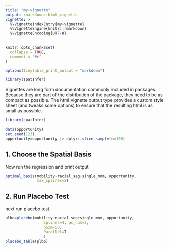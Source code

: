 ```yaml
---
title: "my-vignette"
output: rmarkdown::html_vignette
vignette: >
  %\VignetteIndexEntry{my-vignette}
  %\VignetteEngine{knitr::rmarkdown}
  %\VignetteEncoding{UTF-8}
---
```


```r
knitr::opts_chunk$set(
  collapse = TRUE,
  comment = "#>"
)

options(tinytable_print_output = "markdown")
```

```r
library(spatInfer)
```

Vignettes are long form documentation commonly included in packages. Because they are part of the distribution of the package, they need to be as compact as possible. The html_vignette output type provides a custom style sheet (and tweaks some options) to ensure that the resulting html is as small as possible.

```r
library(spatInfer)

data(opportunity)
set.seed(123)
opportunity=opportunity |> dplyr::slice_sample(n=100)
```


## 1. Choose the Spatial Basis

Now run the regression and print output

```r
optimal_basis(mobility~racial_seg+single_mom, opportunity,
              max_splines=5)
```

## 2. Run Placebo Test
next run placebo test.

```r
plbo=placebo(mobility~racial_seg+single_mom, opportunity,
                 splines=4, pc_num=3,
                 nSim=50,
                 Parallel=T
                 )
placebo_table(plbo)

```

